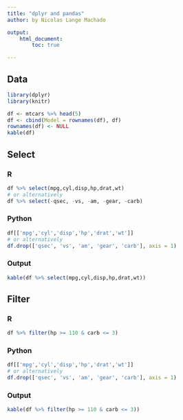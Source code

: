 ```yaml
---
title: "dplyr and pandas"
author: by Nicolas Lange Machado

output:
    html_document:
        toc: true

---
```

## Data
```r
library(dplyr)
library(knitr)
```
```r
df <- mtcars %>% head(5)
df <- cbind(Model = rownames(df), df)
rownames(df) <- NULL
kable(df)

```


## Select {.tabset}
### R
```r
df %>% select(mpg,cyl,disp,hp,drat,wt)
# or alternatively
df %>% select(-qsec, -vs, -am, -gear, -carb)
```

### Python
```r
df[['mpg','cyl','disp','hp','drat','wt']]
# or alternatively
df.drop(['qsec', 'vs', 'am', 'gear', 'carb'], axis = 1)
```
### Output
```r
kable(df %>% select(mpg,cyl,disp,hp,drat,wt))
```





## Filter {.tabset}
### R
```r
df %>% filter(hp >= 110 & carb <= 3)

```

### Python
```r
df[['mpg','cyl','disp','hp','drat','wt']]
# or alternatively
df.drop(['qsec', 'vs', 'am', 'gear', 'carb'], axis = 1)
```
### Output
```r
kable(df %>% filter(hp >= 110 & carb <= 3))
```